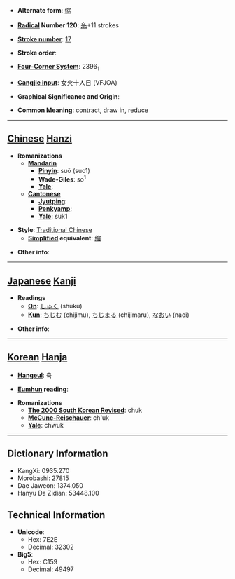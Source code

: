 * '''Alternate form''': [[缩]]

* '''[[Wiktionary:Chinese radical index| Radical]] Number 120''': [[Wiktionary:Chinese radical index 糸|糸]]+11 strokes

* '''[[Wiktionary:Chinese total strokes index|Stroke number]]''': [[Wiktionary:Chinese total strokes index 17|17]]

* '''Stroke order''': 

* '''[[Wiktionary:Chinese four corner index|Four-Corner System]]''': 2396<sub>1</sub>

* '''[[Wiktionary:Chinese Cangjie index|Cangjie input]]''': 女火十人日 (VFJOA)

* '''Graphical Significance and Origin''': 

* '''Common Meaning''': contract, draw in, reduce

----

== [[Chinese]] [[Hanzi]] ==

* '''Romanizations'''
** '''[[Mandarin]]'''
*** '''[[Pinyin]]''': suō (suo1)
*** '''[[Wade-Giles]]''': so<sup>1</sup>
*** '''[[Yale]]''': 
** '''[[Cantonese]]'''
*** '''[[Jyutping]]''':
*** '''[[Penkyamp]]''': 
*** '''[[Yale]]''': suk1

* '''Style''': [[Traditional Chinese]] 
** '''[[Simplified Chinese|Simplified]] equivalent''': [[缩]]

* '''Other info''': 

----

== [[Japanese]] [[Kanji]] ==

* '''Readings'''
** '''[[On]]''': [[しゅく]] (shuku)
** '''[[Kun]]''': [[ちじむ]] (chijimu), [[ちじまる]] (chijimaru), [[なおい]] (naoi)

* '''Other info''':  

----

== [[Korean]] [[Hanja]] ==

* '''[[Hangeul]]''': 축

* '''[[Eumhun]] reading''': 

* '''Romanizations'''
** '''[[The 2000 South Korean Revised Romanization|The 2000 South Korean Revised]]''': chuk
** '''[[McCune-Reischauer]]''': ch'uk
** '''[[Yale]]''': chwuk

----

== Dictionary Information ==

* KangXi: 0935.270
* Morobashi: 27815
* Dae Jaweon: 1374.050
* Hanyu Da Zidian: 53448.100

== Technical Information ==

* '''Unicode''':
** Hex: 7E2E
** Decimal: 32302
* '''Big5''':
** Hex: C159
** Decimal: 49497